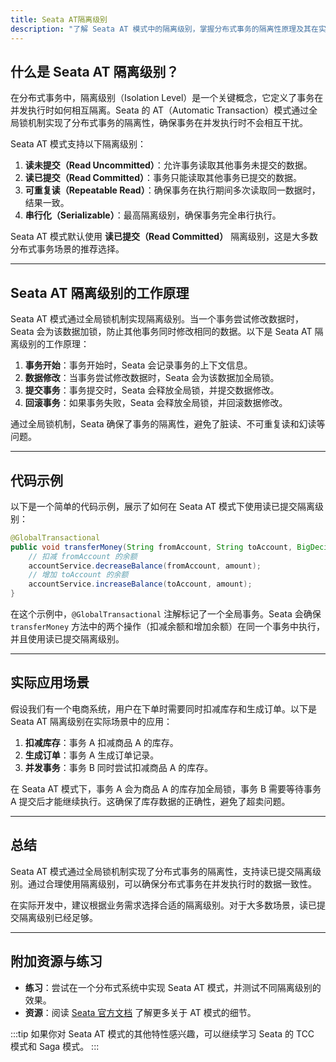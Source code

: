 ```yaml
---
title: Seata AT隔离级别
description: "了解 Seata AT 模式中的隔离级别，掌握分布式事务的隔离性原理及其在实际场景中的应用。"
---
```


## 什么是 Seata AT 隔离级别？

在分布式事务中，隔离级别（Isolation Level）是一个关键概念，它定义了事务在并发执行时如何相互隔离。Seata 的 AT（Automatic Transaction）模式通过全局锁机制实现了分布式事务的隔离性，确保事务在并发执行时不会相互干扰。

Seata AT 模式支持以下隔离级别：

1. **读未提交（Read Uncommitted）**：允许事务读取其他事务未提交的数据。
2. **读已提交（Read Committed）**：事务只能读取其他事务已提交的数据。
3. **可重复读（Repeatable Read）**：确保事务在执行期间多次读取同一数据时，结果一致。
4. **串行化（Serializable）**：最高隔离级别，确保事务完全串行执行。

Seata AT 模式默认使用 **读已提交（Read Committed）** 隔离级别，这是大多数分布式事务场景的推荐选择。

---

## Seata AT 隔离级别的工作原理

Seata AT 模式通过全局锁机制实现隔离级别。当一个事务尝试修改数据时，Seata 会为该数据加锁，防止其他事务同时修改相同的数据。以下是 Seata AT 隔离级别的工作原理：

1. **事务开始**：事务开始时，Seata 会记录事务的上下文信息。
2. **数据修改**：当事务尝试修改数据时，Seata 会为该数据加全局锁。
3. **提交事务**：事务提交时，Seata 会释放全局锁，并提交数据修改。
4. **回滚事务**：如果事务失败，Seata 会释放全局锁，并回滚数据修改。

通过全局锁机制，Seata 确保了事务的隔离性，避免了脏读、不可重复读和幻读等问题。

---

## 代码示例

以下是一个简单的代码示例，展示了如何在 Seata AT 模式下使用读已提交隔离级别：

```java
@GlobalTransactional
public void transferMoney(String fromAccount, String toAccount, BigDecimal amount) {
    // 扣减 fromAccount 的余额
    accountService.decreaseBalance(fromAccount, amount);
    // 增加 toAccount 的余额
    accountService.increaseBalance(toAccount, amount);
}
```

在这个示例中，`@GlobalTransactional` 注解标记了一个全局事务。Seata 会确保 `transferMoney` 方法中的两个操作（扣减余额和增加余额）在同一个事务中执行，并且使用读已提交隔离级别。

---

## 实际应用场景

假设我们有一个电商系统，用户在下单时需要同时扣减库存和生成订单。以下是 Seata AT 隔离级别在实际场景中的应用：

1. **扣减库存**：事务 A 扣减商品 A 的库存。
2. **生成订单**：事务 A 生成订单记录。
3. **并发事务**：事务 B 同时尝试扣减商品 A 的库存。

在 Seata AT 模式下，事务 A 会为商品 A 的库存加全局锁，事务 B 需要等待事务 A 提交后才能继续执行。这确保了库存数据的正确性，避免了超卖问题。

---

## 总结

Seata AT 模式通过全局锁机制实现了分布式事务的隔离性，支持读已提交隔离级别。通过合理使用隔离级别，可以确保分布式事务在并发执行时的数据一致性。

在实际开发中，建议根据业务需求选择合适的隔离级别。对于大多数场景，读已提交隔离级别已经足够。

---

## 附加资源与练习

- **练习**：尝试在一个分布式系统中实现 Seata AT 模式，并测试不同隔离级别的效果。
- **资源**：阅读 [Seata 官方文档](https://seata.io/zh-cn/docs/overview/what-is-seata.html) 了解更多关于 AT 模式的细节。

:::tip
如果你对 Seata AT 模式的其他特性感兴趣，可以继续学习 Seata 的 TCC 模式和 Saga 模式。
:::